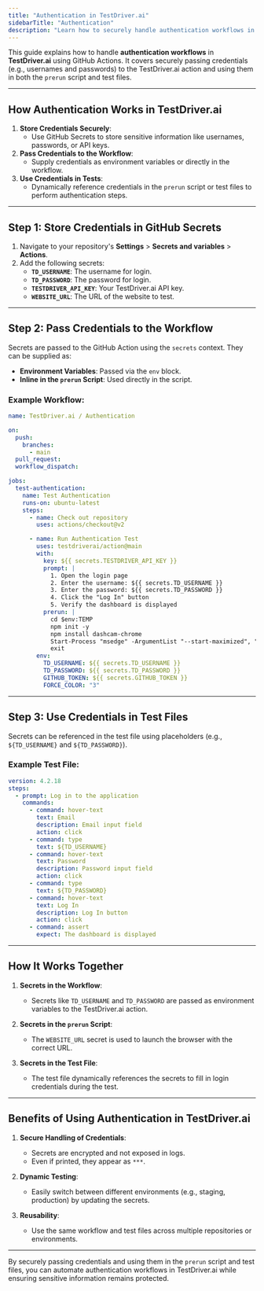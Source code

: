 ```yaml
---
title: "Authentication in TestDriver.ai"
sidebarTitle: "Authentication"
description: "Learn how to securely handle authentication workflows in TestDriver.ai using GitHub Actions."
---
```


This guide explains how to handle **authentication workflows** in **TestDriver.ai** using GitHub Actions. It covers securely passing credentials (e.g., usernames and passwords) to the TestDriver.ai action and using them in both the `prerun` script and test files.

---

## How Authentication Works in TestDriver.ai

1. **Store Credentials Securely**:
   - Use GitHub Secrets to store sensitive information like usernames, passwords, or API keys.
2. **Pass Credentials to the Workflow**:
   - Supply credentials as environment variables or directly in the workflow.
3. **Use Credentials in Tests**:
   - Dynamically reference credentials in the `prerun` script or test files to perform authentication steps.

---

## Step 1: Store Credentials in GitHub Secrets

1. Navigate to your repository's **Settings** > **Secrets and variables** > **Actions**.
2. Add the following secrets:
   - **`TD_USERNAME`**: The username for login.
   - **`TD_PASSWORD`**: The password for login.
   - **`TESTDRIVER_API_KEY`**: Your TestDriver.ai API key.
   - **`WEBSITE_URL`**: The URL of the website to test.

---

## Step 2: Pass Credentials to the Workflow

Secrets are passed to the GitHub Action using the `secrets` context. They can be supplied as:
- **Environment Variables**: Passed via the `env` block.
- **Inline in the `prerun` Script**: Used directly in the script.

### Example Workflow:

```yaml
name: TestDriver.ai / Authentication

on:
  push:
    branches:
      - main
  pull_request:
  workflow_dispatch:

jobs:
  test-authentication:
    name: Test Authentication
    runs-on: ubuntu-latest
    steps:
      - name: Check out repository
        uses: actions/checkout@v2

      - name: Run Authentication Test
        uses: testdriverai/action@main
        with:
          key: ${{ secrets.TESTDRIVER_API_KEY }}
          prompt: |
            1. Open the login page
            2. Enter the username: ${{ secrets.TD_USERNAME }}
            3. Enter the password: ${{ secrets.TD_PASSWORD }}
            4. Click the "Log In" button
            5. Verify the dashboard is displayed
          prerun: |
            cd $env:TEMP
            npm init -y
            npm install dashcam-chrome
            Start-Process "msedge" -ArgumentList "--start-maximized", "--load-extension=$(pwd)/node_modules/dashcam-chrome/build", "${{ secrets.WEBSITE_URL }}"
            exit
        env:
          TD_USERNAME: ${{ secrets.TD_USERNAME }}
          TD_PASSWORD: ${{ secrets.TD_PASSWORD }}
          GITHUB_TOKEN: ${{ secrets.GITHUB_TOKEN }}
          FORCE_COLOR: "3"


```


---

## Step 3: Use Credentials in Test Files

Secrets can be referenced in the test file using placeholders (e.g., `${TD_USERNAME}` and `${TD_PASSWORD}`).

### Example Test File:

```yaml
version: 4.2.18
steps:
  - prompt: Log in to the application
    commands:
      - command: hover-text
        text: Email
        description: Email input field
        action: click
      - command: type
        text: ${TD_USERNAME}
      - command: hover-text
        text: Password
        description: Password input field
        action: click
      - command: type
        text: ${TD_PASSWORD}
      - command: hover-text
        text: Log In
        description: Log In button
        action: click
      - command: assert
        expect: The dashboard is displayed


```


---

## How It Works Together

1. **Secrets in the Workflow**:
   - Secrets like `TD_USERNAME` and `TD_PASSWORD` are passed as environment variables to the TestDriver.ai action.

2. **Secrets in the `prerun` Script**:
   - The `WEBSITE_URL` secret is used to launch the browser with the correct URL.

3. **Secrets in the Test File**:
   - The test file dynamically references the secrets to fill in login credentials during the test.

---

## Benefits of Using Authentication in TestDriver.ai

1. **Secure Handling of Credentials**:
   - Secrets are encrypted and not exposed in logs.
   - Even if printed, they appear as `***`.

2. **Dynamic Testing**:
   - Easily switch between different environments (e.g., staging, production) by updating the secrets.

3. **Reusability**:
   - Use the same workflow and test files across multiple repositories or environments.

---

By securely passing credentials and using them in the `prerun` script and test files, you can automate authentication workflows in TestDriver.ai while ensuring sensitive information remains protected.
